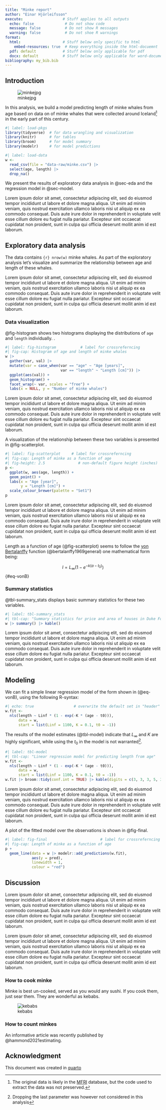 ```yaml
---
title: "Minke report"
author: "Einar Hjörleifsson"
execute:                  # Stuff applies to all outputs
  echo: false              # Do not show code
  message: false           # Do not show R messages
  warning: false           # Do not shoe R warnings
format:
  html:                   # Stuff below only specific to html
    embed-resources: true  # Keep everything inside the html-docuemnt
  pdf: default            # Stuff below only applicable for pdf
  docx: default           # Stuff below only applicable for word-document
bibliography: my_bib.bib
---
```


## Introduction

![minkejpg](https://www.7seaswhalewatch.com/wp-content/uploads/whale-watch-boston-00005.jpg){#fig-minke}

In this analysis, we build a model predicting length of minke whales from age based on data on of minke whales that were collected around Iceland[^1] in the early part of this century.

[^1]: The original data is likely in the [MFRI](https://www.hafogvatn.is/en) database, but the code used to extract the data was not preserved.

```r
#| label: load-pkgs
library(tidyverse)  # for data wrangling and visualization
library(knitr)      # for tables
library(broom)      # for model summary
library(modelr)     # for model predictions
```

```r
#| label: load-data
w <- 
  read_csv(file = "data-raw/minke.csv") |> 
  select(age, length) |> 
  drop_na()
```

We present the results of exploratory data analysis in @sec-eda and the regression model in @sec-model.

<!--# One can write comments this way. This will not be rendered -->

Lorem ipsum dolor sit amet, consectetur adipiscing elit, sed do eiusmod tempor incididunt ut labore et dolore magna aliqua. Ut enim ad minim veniam, quis nostrud exercitation ullamco laboris nisi ut aliquip ex ea commodo consequat. Duis aute irure dolor in reprehenderit in voluptate velit esse cillum dolore eu fugiat nulla pariatur. Excepteur sint occaecat cupidatat non proident, sunt in culpa qui officia deserunt mollit anim id est laborum.

## Exploratory data analysis {#sec-eda}

The data contains `{r} nrow(w)` minke whales. As part of the exploratory analysis let's visualize and summarize the relationship between age and length of these whales.

Lorem ipsum dolor sit amet, consectetur adipiscing elit, sed do eiusmod tempor incididunt ut labore et dolore magna aliqua. Ut enim ad minim veniam, quis nostrud exercitation ullamco laboris nisi ut aliquip ex ea commodo consequat. Duis aute irure dolor in reprehenderit in voluptate velit esse cillum dolore eu fugiat nulla pariatur. Excepteur sint occaecat cupidatat non proident, sunt in culpa qui officia deserunt mollit anim id est laborum.

### Data visualization

@fig-histogram shows two histograms displaying the distributions of `age` and `length` individually. .

```r
#| label: fig-histogram           # label for crossreferncing
#| fig-cap: Histogram of age and length of minke whales
w |> 
  gather(var, val) |> 
  mutate(var = case_when(var == "age" ~ "Age [years]",
                         var == "length" ~ "Length [cm]")) |> 
  ggplot(aes(val)) +
  geom_histogram() +
  facet_wrap(~ var, scales = "free") +
  labs(x = NULL, y = "Number of minke whales")
```

Lorem ipsum dolor sit amet, consectetur adipiscing elit, sed do eiusmod tempor incididunt ut labore et dolore magna aliqua. Ut enim ad minim veniam, quis nostrud exercitation ullamco laboris nisi ut aliquip ex ea commodo consequat. Duis aute irure dolor in reprehenderit in voluptate velit esse cillum dolore eu fugiat nulla pariatur. Excepteur sint occaecat cupidatat non proident, sunt in culpa qui officia deserunt mollit anim id est laborum.


A visualization of the relationship between these two variables is presented in @fig-scatterplot.

```r
#| label: fig-scatterplot     # label for crossreferncing
#| fig-cap: Length of minke as a function of age
#| fig-height: 2.5               # non-default figure height (inches)
p <- 
  ggplot(w, aes(age, length)) +
  geom_point() +
  labs(x = "Age [year]",
       y = "Length [cm]") +
  scale_colour_brewer(palette = "Set1")
p
```

Lorem ipsum dolor sit amet, consectetur adipiscing elit, sed do eiusmod tempor incididunt ut labore et dolore magna aliqua. Ut enim ad minim veniam, quis nostrud exercitation ullamco laboris nisi ut aliquip ex ea commodo consequat. Duis aute irure dolor in reprehenderit in voluptate velit esse cillum dolore eu fugiat nulla pariatur. Excepteur sint occaecat cupidatat non proident, sunt in culpa qui officia deserunt mollit anim id est laborum.

Length as a function of age (@fig-scatterplot) seems to follow the [von Bertalanffy](https://en.wikipedia.org/wiki/Ludwig_von_Bertalanffy) function (@bertalanffy1969general) one mathematical form being:

$$
l = L_{\infty}(1-e^{-k(a-t_0)})
$$ {#eq-vonB}

### Summary statistics

@tbl-summary_stats displays basic summary statistics for these two variables.

```r
#| label: tbl-summary_stats
#| tbl-cap: "Summary statistics for price and area of houses in Duke Forest"
w |> summary() |> kable()
```

Lorem ipsum dolor sit amet, consectetur adipiscing elit, sed do eiusmod tempor incididunt ut labore et dolore magna aliqua. Ut enim ad minim veniam, quis nostrud exercitation ullamco laboris nisi ut aliquip ex ea commodo consequat. Duis aute irure dolor in reprehenderit in voluptate velit esse cillum dolore eu fugiat nulla pariatur. Excepteur sint occaecat cupidatat non proident, sunt in culpa qui officia deserunt mollit anim id est laborum.

## Modeling {#sec-model}

We can fit a simple linear regression model of the form shown in (@eq-vonB), using the following R-syntax:

```r
#| echo: true                  # overwrite the default set in "header"
w.fit <- 
  nls(length ~ Linf * (1 - exp(-K * (age - t0))),
      data = w, 
      start = list(Linf = 1100, K = 0.1, t0 = -1))
```

The results of the model estimates (@tbl-model) indicate that $L_{\infty}$ and $K$ are highly significant, while using the $t_0$ in the model is not warranted[^2].

[^2]: Dropping the last parameter was however not considered in this analysis

```r
#| label: tbl-model
#| tbl-cap: "Linear regression model for predicting length from age"
w.fit <- 
  nls(length ~ Linf * (1 - exp(-K * (age - t0))),
      data = w, 
      start = list(Linf = 1100, K = 0.1, t0 = -1))
w.fit |> broom::tidy(conf.int = TRUE) |> kable(digits = c(3, 3, 3, 5, 3, 3))
```

Lorem ipsum dolor sit amet, consectetur adipiscing elit, sed do eiusmod tempor incididunt ut labore et dolore magna aliqua. Ut enim ad minim veniam, quis nostrud exercitation ullamco laboris nisi ut aliquip ex ea commodo consequat. Duis aute irure dolor in reprehenderit in voluptate velit esse cillum dolore eu fugiat nulla pariatur. Excepteur sint occaecat cupidatat non proident, sunt in culpa qui officia deserunt mollit anim id est laborum.

A plot of the fitted model over the observations is shown in @fig-final.

```r
#| label: fig-final                        # label for crossreferncing
#| fig-cap: Length of minke as a function of age
p +
  geom_line(data = w |> modelr::add_predictions(w.fit),
            aes(y = pred),
            linewidth = 1,
            colour = "red")
```

## Discussion

Lorem ipsum dolor sit amet, consectetur adipiscing elit, sed do eiusmod tempor incididunt ut labore et dolore magna aliqua. Ut enim ad minim veniam, quis nostrud exercitation ullamco laboris nisi ut aliquip ex ea commodo consequat. Duis aute irure dolor in reprehenderit in voluptate velit esse cillum dolore eu fugiat nulla pariatur. Excepteur sint occaecat cupidatat non proident, sunt in culpa qui officia deserunt mollit anim id est laborum.

Lorem ipsum dolor sit amet, consectetur adipiscing elit, sed do eiusmod tempor incididunt ut labore et dolore magna aliqua. Ut enim ad minim veniam, quis nostrud exercitation ullamco laboris nisi ut aliquip ex ea commodo consequat. Duis aute irure dolor in reprehenderit in voluptate velit esse cillum dolore eu fugiat nulla pariatur. Excepteur sint occaecat cupidatat non proident, sunt in culpa qui officia deserunt mollit anim id est laborum.


### How to cook minke

Minke is best un-cooked, served as you would any sushi. If you cook them, just sear them. They are wonderful as kebabs.

![kebabs](https://upload.wikimedia.org/wikipedia/commons/e/ef/Mink_Whale_Meat_Iceland.JPG)

### How to count minkes

An informative article was recently published by @hammond2021estimating.

## Acknowledgment

This document was created in [quarto](https://quarto.org)


